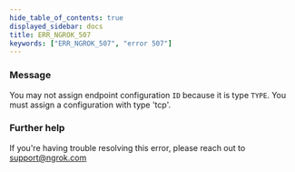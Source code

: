 ```yaml
---
hide_table_of_contents: true
displayed_sidebar: docs
title: ERR_NGROK_507
keywords: ["ERR_NGROK_507", "error 507"]
---
```


### Message

You may not assign endpoint configuration `ID` because it is type `TYPE`. You must assign a configuration with type 'tcp'.

### Further help

If you're having trouble resolving this error, please reach out to [support@ngrok.com](mailto:support@ngrok.com?subject=Help%20with%20ERR_NGROK_507)
